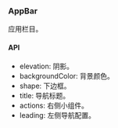 ### AppBar

应用栏目。

#### API

* elevation: 阴影。
* backgroundColor: 背景颜色。
* shape: 下边框。
* title: 导航标题。
* actions: 右侧小组件。
* leading: 左侧导航配置。